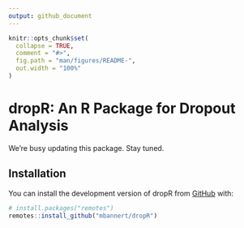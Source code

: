 ```yaml
---
output: github_document
---
```


<!-- README.md is generated from README.Rmd. Please edit that file -->

```r
knitr::opts_chunk$set(
  collapse = TRUE,
  comment = "#>",
  fig.path = "man/figures/README-",
  out.width = "100%"
)
```

# dropR: An R Package for Dropout Analysis

<!-- badges: start -->
<!-- badges: end -->

We're busy updating this package. Stay tuned.

## Installation

You can install the development version of dropR from [GitHub](https://github.com/) with:

``` r
# install.packages("remotes")
remotes::install_github("mbannert/dropR")
```
<!--Link to "use as an app" with shiny website and dropR::start_App()
Move Article stuff here to main page and split current article to be more deep dive-y for the single tests 
Link literature using the tests & DO analysis in general -->
